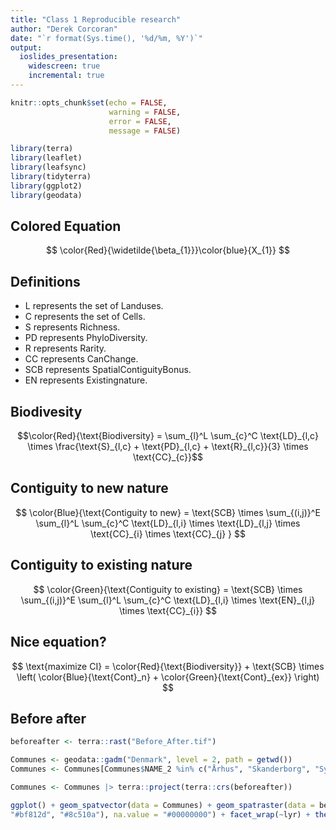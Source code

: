 ```yaml
---
title: "Class 1 Reproducible research"
author: "Derek Corcoran"
date: "`r format(Sys.time(), '%d/%m, %Y')`"
output:
  ioslides_presentation:
    widescreen: true
    incremental: true
---
```


```r
knitr::opts_chunk$set(echo = FALSE,
                      warning = FALSE,
                      error = FALSE,
                      message = FALSE)
```

```r
library(terra)
library(leaflet)
library(leafsync)
library(tidyterra)
library(ggplot2)
library(geodata)
```


## Colored Equation

$$
\color{Red}{\widetilde{\beta_{1}}}\color{blue}{X_{1}}
$$

## Definitions

* $\text{L}$ represents the set of Landuses.
* $\text{C}$ represents the set of Cells.
* $\text{S}$ represents Richness.
* $\text{PD}$ represents PhyloDiversity.
* $\text{R}$ represents Rarity.
* $\text{CC}$ represents CanChange.
* $\text{SCB}$ represents SpatialContiguityBonus.
* $\text{EN}$ represents Existingnature.

## Biodivesity

$$\color{Red}{\text{Biodiversity} = \sum_{l}^L \sum_{c}^C \text{LD}_{l,c} \times \frac{\text{S}_{l,c} + \text{PD}_{l,c} + \text{R}_{l,c}}{3} \times \text{CC}_{c}}$$

## Contiguity to new nature

$$
\color{Blue}{\text{Contiguity to new} = \text{SCB} \times \sum_{(i,j)}^E \sum_{l}^L \sum_{c}^C \text{LD}_{l,i} \times \text{LD}_{l,j} \times \text{CC}_{i} \times \text{CC}_{j} }
$$

## Contiguity to existing nature

$$
\color{Green}{\text{Contiguity to existing} = \text{SCB} \times \sum_{(i,j)}^E \sum_{l}^L \sum_{c}^C \text{LD}_{l,i} \times \text{EN}_{l,j} \times \text{CC}_{i}}
$$

## Nice equation?

$$
\text{maximize CI} = \color{Red}{\text{Biodiversity}} + \text{SCB} \times \left( \color{Blue}{\text{Cont}_n} +  \color{Green}{\text{Cont}_{ex}} \right) 
$$

## Before after

```r

beforeafter <- terra::rast("Before_After.tif")

Communes <- geodata::gadm("Denmark", level = 2, path = getwd())
Communes <- Communes[Communes$NAME_2 %in% c("Århus", "Skanderborg", "Syddjurs"),]

Communes <- Communes |> terra::project(terra::crs(beforeafter))

ggplot() + geom_spatvector(data = Communes) + geom_spatraster(data = beforeafter) + scale_fill_manual(values =  c("white","#01665e", "#35978f", "#80cdc1", "#c7eae5", "#f6e8c3", "#dfc27d", 
"#bf812d", "#8c510a"), na.value = "#00000000") + facet_wrap(~lyr) + theme_dark()

```

